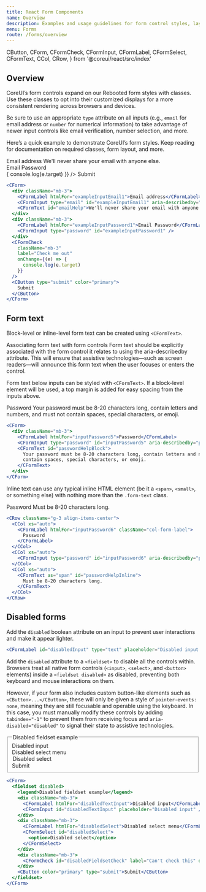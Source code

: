 ```yaml
---
title: React Form Components
name: Overview
description: Examples and usage guidelines for form control styles, layout options, and custom components for creating a wide variety of forms.
menu: Forms
route: /forms/overview
---
```


  CButton,
  CForm,
  CFormCheck,
  CFormInput,
  CFormLabel,
  CFormSelect,
  CFormText,
  CCol,
  CRow,
} from '@coreui/react/src/index'

## Overview

CoreUI’s form controls expand on our Rebooted form styles with classes. Use these classes to opt into their customized displays for a more consistent rendering across browsers and devices.

Be sure to use an appropriate `type` attribute on all inputs (e.g., `email` for email address or `number` for numerical information) to take advantage of newer input controls like email verification, number selection, and more.

Here’s a quick example to demonstrate CoreUI’s form styles. Keep reading for documentation on required classes, form layout, and more.

<Example>
  <CForm>
    <div className="mb-3">
      <CFormLabel htmlFor="exampleInputEmail1">Email address</CFormLabel>
      <CFormInput type="email" id="exampleInputEmail1" aria-describedby="emailHelp" />
      <CFormText id="emailHelp">We'll never share your email with anyone else.</CFormText>
    </div>
    <div className="mb-3">
      <CFormLabel htmlFor="exampleInputPassword1">Email Password</CFormLabel>
      <CFormInput type="password" id="exampleInputPassword1" />
    </div>
    <CFormCheck
      className="mb-3"
      label="Check me out"
      onChange={(e) => {
        console.log(e.target)
      }}
    />
    <CButton type="submit" color="primary">
      Submit
    </CButton>
  </CForm>
</Example>

```jsx
<CForm>
  <div className="mb-3">
    <CFormLabel htmlFor="exampleInputEmail1">Email address</CFormLabel>
    <CFormInput type="email" id="exampleInputEmail1" aria-describedby="emailHelp" />
    <CFormText id="emailHelp">We'll never share your email with anyone else.</CFormText>
  </div>
  <div className="mb-3">
    <CFormLabel htmlFor="exampleInputPassword1">Email Password</CFormLabel>
    <CFormInput type="password" id="exampleInputPassword1" />
  </div>
  <CFormCheck
    className="mb-3"
    label="Check me out"
    onChange={(e) => {
      console.log(e.target)
    }}
  />
  <CButton type="submit" color="primary">
    Submit
  </CButton>
</CForm>
```

## Form text

Block-level or inline-level form text can be created using `<CFormText>`.

Associating form text with form controls
Form text should be explicitly associated with the form control it relates to using the aria-describedby attribute. This will ensure that assistive technologies—such as screen readers—will announce this form text when the user focuses or enters the control.

Form text below inputs can be styled with `<CFormText>`. If a block-level element will be used, a top margin is added for easy spacing from the inputs above.

<Example>
  <CForm>
    <div className="mb-3">
      <CFormLabel htmlFor="inputPassword5">Password</CFormLabel>
      <CFormInput type="password" id="inputPassword5" aria-describedby="passwordHelpBlock" />
      <CFormText id="passwordHelpBlock">
        Your password must be 8-20 characters long, contain letters and numbers, and must not
        contain spaces, special characters, or emoji.
      </CFormText>
    </div>
  </CForm>
</Example>

```jsx
<CForm>
  <div className="mb-3">
    <CFormLabel htmlFor="inputPassword5">Password</CFormLabel>
    <CFormInput type="password" id="inputPassword5" aria-describedby="passwordHelpBlock" />
    <CFormText id="passwordHelpBlock">
      Your password must be 8-20 characters long, contain letters and numbers, and must not
      contain spaces, special characters, or emoji.
    </CFormText>
  </div>
</CForm>
```

Inline text can use any typical inline HTML element (be it a `<span>`, `<small>`, or something else) with nothing more than the `.form-text` class.

<Example>
  <CRow className="g-3 align-items-center">
    <CCol xs="auto">
      <CFormLabel htmlFor="inputPassword6" className="col-form-label">
        Password
      </CFormLabel>
    </CCol>
    <CCol xs="auto">
      <CFormInput type="password" id="inputPassword6" aria-describedby="passwordHelpInline" />
    </CCol>
    <CCol xs="auto">
      <CFormText as="span" id="passwordHelpInline">
        Must be 8-20 characters long.
      </CFormText>
    </CCol>
  </CRow>
</Example>

```jsx
<CRow className="g-3 align-items-center">
  <CCol xs="auto">
    <CFormLabel htmlFor="inputPassword6" className="col-form-label">
      Password
    </CFormLabel>
  </CCol>
  <CCol xs="auto">
    <CFormInput type="password" id="inputPassword6" aria-describedby="passwordHelpInline" />
  </CCol>
  <CCol xs="auto">
    <CFormText as="span" id="passwordHelpInline">
      Must be 8-20 characters long.
    </CFormText>
  </CCol>
</CRow>
```

## Disabled forms

Add the `disabled` boolean attribute on an input to prevent user interactions and make it appear lighter.

```jsx
<CFormLabel id="disabledInput" type="text" placeholder="Disabled input here..." disabled />
```

Add the `disabled` attribute to a `<fieldset>` to disable all the controls within. Browsers treat all native form controls (`<input>`, `<select>`, and `<button>` elements) inside a `<fieldset disabled>` as disabled, preventing both keyboard and mouse interactions on them.

However, if your form also includes custom button-like elements such as `<CButton>...</CButton>`, these will only be given a style of `pointer-events: none`, meaning they are still focusable and operable using the keyboard. In this case, you must manually modify these controls by adding `tabindex="-1"` to prevent them from receiving focus and `aria-disabled="disabled"` to signal their state to assistive technologies.

<Example>
  <CForm>
    <fieldset disabled>
      <legend>Disabled fieldset example</legend>
      <div className="mb-3">
        <CFormLabel htmlFor="disabledTextInput">Disabled input</CFormLabel>
        <CFormInput id="disabledTextInput" placeholder="Disabled input" />
      </div>
      <div className="mb-3">
        <CFormLabel htmlFor="disabledSelect">Disabled select menu</CFormLabel>
        <CFormSelect id="disabledSelect">
          <option>Disabled select</option>
        </CFormSelect>
      </div>
      <div className="mb-3">
        <CFormCheck id="disabledFieldsetCheck" label="Can't check this" disabled />
      </div>
      <CButton color="primary" type="submit">Submit</CButton>
    </fieldset>
  </CForm>
</Example>

```jsx
<CForm>
  <fieldset disabled>
    <legend>Disabled fieldset example</legend>
    <div className="mb-3">
      <CFormLabel htmlFor="disabledTextInput">Disabled input</CFormLabel>
      <CFormInput id="disabledTextInput" placeholder="Disabled input" />
    </div>
    <div className="mb-3">
      <CFormLabel htmlFor="disabledSelect">Disabled select menu</CFormLabel>
      <CFormSelect id="disabledSelect">
        <option>Disabled select</option>
      </CFormSelect>
    </div>
    <div className="mb-3">
      <CFormCheck id="disabledFieldsetCheck" label="Can't check this" disabled />
    </div>
    <CButton color="primary" type="submit">Submit</CButton>
  </fieldset>
</CForm>
```
